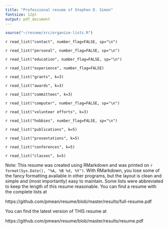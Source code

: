 ```yaml
---
title: "Professional resume of Stephen D. Simon"
fontsize: 12pt
output: pdf_document
---
```


```r
source("~/resume/src/organize-lists.R")
```

`r read_list("contact", number_flag=FALSE, sp="\n")`

`r read_list("personal", number_flag=FALSE, sp="\n")`

`r read_list("education", number_flag=FALSE, sp="\n")`

`r read_list("experience", number_flag=FALSE)`

`r read_list("grants", k=3)`

`r read_list("awards", k=3)`

`r read_list("committees", k=3)`

`r read_list("computer", number_flag=FALSE, sp="\n")`

`r read_list("volunteer efforts", k=3)`

`r read_list("hobbies", number_flag=FALSE, sp="\n")`

`r read_list("publications", k=5)`

`r read_list("presentations", k=5)`

`r read_list("conferences", k=5)`

`r read_list("classes", k=5)`

Note: This resume was created using RMarkdown and was printed on `r format(Sys.Date(), "%A, %B %d, %Y")`. With RMarkdown, you lose some of the fancy formatting available in other programs, but the layout is clean and simple and (most importantly) easy to maintain. Some lists were abbreviated to keep the length of this resume reasonable. You can find a resume with the complete lists at

https://github.com/pmean/resume/blob/master/results/full-resume.pdf

You can find the latest version of THIS resume at

https://github.com/pmean/resume/blob/master/results/resume.pdf
